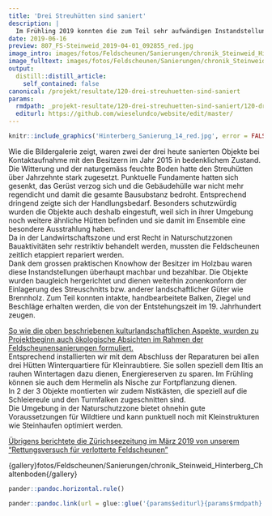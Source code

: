 ```yaml
---
title: 'Drei Streuhütten sind saniert'
description: |
  Im Frühling 2019 konnten die zum Teil sehr aufwändigen Instandstellungen dreier kulturlandschaftlich bedeutender Streuhütten in Schönenberg erfolgreich abgeschlossen werden.  Unser Projekt unterstützte die Sanierungen ideell und finanziell, doch zum Erfolg trugen hauptsächlich die initiativen Besitzer der Feldscheunen bei. Ihnen gilt ein grosses Dankeschön, dass uns diese regionaltypischen Bauten für weitere Jahrzehnte von der traditionellen Bewirtschaftung der Streuwiesen erzählen. Erfahren Sie in Bild und Wort, wie die Objekte saniert und ökologisch aufgewertet wurden.
date: 2019-06-16
preview: 807_FS-Steinweid_2019-04-01_092855_red.jpg
image_intro: images/fotos/Feldscheunen/Sanierungen/chronik_Steinweid_Hinterberg_Chaltenboden/807_FS-Steinweid_2019-04-01_092855_red.jpg
image_fulltext: images/fotos/Feldscheunen/Sanierungen/chronik_Steinweid_Hinterberg_Chaltenboden/Hinterberg_Sanierung_14_red.jpg
output:
  distill::distill_article:
    self_contained: false
canonical: /projekt/resultate/120-drei-streuhuetten-sind-saniert
params:
  rmdpath: _projekt-resultate/120-drei-streuhuetten-sind-saniert/120-drei-streuhuetten-sind-saniert.Rmd
  editurl: https://github.com/wieselundco/website/edit/master/
---
```



```r
knitr::include_graphics('Hinterberg_Sanierung_14_red.jpg', error = FALSE) #images/fotos/Feldscheunen/Sanierungen/chronik_Steinweid_Hinterberg_Chaltenboden/Hinterberg_Sanierung_14_red.jpg
```

Wie die Bildergalerie zeigt, waren zwei der drei heute sanierten Objekte
bei Kontaktaufnahme mit den Besitzern im Jahr 2015 in bedenklichem
Zustand. Die Witterung und der naturgemäss feuchte Boden hatte den
Streuhütten über Jahrzehnte stark zugesetzt. Punktuelle Fundamente
hatten sich gesenkt, das Gerüst verzog sich und die Gebäudehülle war
nicht mehr regendicht und damit die gesamte Bausubstanz bedroht.
Entsprechend dringend zeigte sich der Handlungsbedarf. Besonders
schutzwürdig wurden die Objekte auch deshalb eingestuft, weil sich in
ihrer Umgebung noch weitere ähnliche Hütten befinden und sie damit im
Ensemble eine besondere Ausstrahlung haben.   
Da in der Landwirtschaftszone und erst Recht in Naturschutzzonen
Bauaktivitäten sehr restriktiv behandelt werden, mussten die
Feldscheunen zeitlich etappiert repariert werden.   
Dank dem grossen praktischen Knowhow der Besitzer im Holzbau waren diese
Instandstellungen überhaupt machbar und bezahlbar. Die Objekte wurden
baugleich hergerichtet und dienen weiterhin zonenkonform der Einlagerung
des Streuschnitts bzw. anderer landschaftlicher Güter wie Brennholz. Zum
Teil konnten intakte, handbearbeitete Balken, Ziegel und Beschläge
erhalten werden, die von der Entstehungszeit im 19. Jahrhundert zeugen. 

[So wie die oben beschriebenen kulturlandschaftlichen Aspekte, wurden zu
Projektbeginn auch ökologische Absichten im Rahmen der
Feldscheunensanierungen formuliert.  
](http://www.wieselundco.ch/projekt/massnahmen/62-wir-unterstuetzen-die-instanstellung-von-feldscheunen)Entsprechend
installierten wir mit dem Abschluss der Reparaturen bei allen drei
Hütten Winterquartiere für Kleinraubtiere. Sie sollen speziell dem Iltis
an rauhen Wintertagen dazu dienen, Energiereserven zu sparen. Im
Frühling können sie auch dem Hermelin als Nische zur Fortpflanzung
dienen.    
In 2 der 3 Objekte montierten wir zudem Nistkästen, die speziell auf die
Schleiereule und den Turmfalken zugeschnitten sind.   
Die Umgebung in der Naturschutzzone bietet ohnehin gute Voraussetzungen
für Wildtiere und kann punktuell noch mit Kleinstrukturen wie
Steinhaufen optimiert werden. 

[Übrigens berichtete die Zürichseezeitung im März 2019 von unserem
"Rettungsversuch für verlotterte
Feldscheunen"](https://www.zsz.ch/horgen/ein-neues-leben-fuer-verwahrloste-feldscheunen/story/17783632)

{gallery}fotos/Feldscheunen/Sanierungen/chronik\_Steinweid\_Hinterberg\_Chaltenboden{/gallery}



```r
pander::pandoc.horizontal.rule()

pander::pandoc.link(url = glue::glue('{params$editurl}{params$rmdpath}'),text = 'Artikel bearbeiten')
```

<!--http://wieselundco.ch/projekt/resultate/120-drei-streuhuetten-sind-saniert-->
